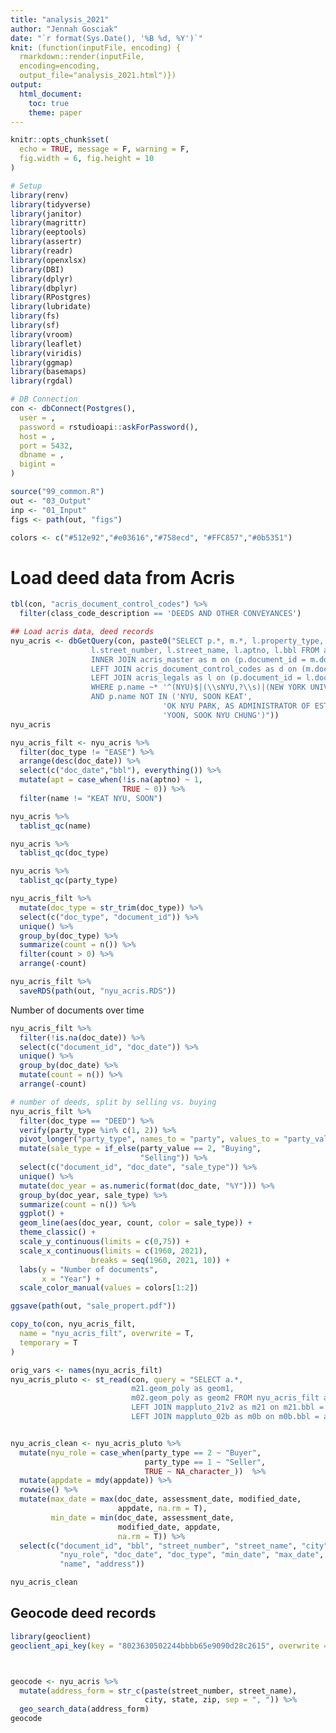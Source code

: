 ```yaml
---
title: "analysis_2021"
author: "Jennah Gosciak"
date: "`r format(Sys.Date(), '%B %d, %Y')`"
knit: (function(inputFile, encoding) { 
  rmarkdown::render(inputFile,
  encoding=encoding,
  output_file="analysis_2021.html")})
output:
  html_document:
    toc: true
    theme: paper
---
```

```r
knitr::opts_chunk$set(
  echo = TRUE, message = F, warning = F,
  fig.width = 6, fig.height = 10
)
```

```r
# Setup
library(renv)
library(tidyverse)
library(janitor)
library(magrittr)
library(eeptools)
library(assertr)
library(readr)
library(openxlsx)
library(DBI)
library(dplyr)
library(dbplyr)
library(RPostgres)
library(lubridate)
library(fs)
library(sf)
library(vroom)
library(leaflet)
library(viridis)
library(ggmap)
library(basemaps)
library(rgdal)

# DB Connection
con <- dbConnect(Postgres(),
  user = ,
  password = rstudioapi::askForPassword(),
  host = ,
  port = 5432,
  dbname = ,
  bigint = 
)

source("99_common.R")
out <- "03_Output"
inp <- "01_Input"
figs <- path(out, "figs")

colors <- c("#512e92","#e03616","#758ecd", "#FFC857","#0b5351")
```

# Load deed data from Acris
```r
tbl(con, "acris_document_control_codes") %>% 
  filter(class_code_description == 'DEEDS AND OTHER CONVEYANCES')

## Load acris data, deed records
nyu_acris <- dbGetQuery(con, paste0("SELECT p.*, m.*, l.property_type,
                  l.street_number, l.street_name, l.aptno, l.bbl FROM acris_parties as p
                  INNER JOIN acris_master as m on (p.document_id = m.document_id)
                  LEFT JOIN acris_document_control_codes as d on (m.doc_type = d.doc_type)
                  LEFT JOIN acris_legals as l on (p.document_id = l.document_id)
                  WHERE p.name ~* '^(NYU)$|(\\sNYU,?\\s)|(NEW YORK UNIV.+)|^(NYU,?\\s)'
                  AND p.name NOT IN ('NYU, SOON KEAT',
                                  'OK NYU PARK, AS ADMINISTRATOR OF ESTATE',
                                  'YOON, SOOK NYU CHUNG')"))
nyu_acris

nyu_acris_filt <- nyu_acris %>%
  filter(doc_type != "EASE") %>% 
  arrange(desc(doc_date)) %>% 
  select(c("doc_date","bbl"), everything()) %>% 
  mutate(apt = case_when(!is.na(aptno) ~ 1,
                         TRUE ~ 0)) %>% 
  filter(name != "KEAT NYU, SOON")

nyu_acris %>%
  tablist_qc(name)

nyu_acris %>%
  tablist_qc(doc_type)

nyu_acris %>%
  tablist_qc(party_type)

nyu_acris_filt %>% 
  mutate(doc_type = str_trim(doc_type)) %>% 
  select(c("doc_type", "document_id")) %>% 
  unique() %>% 
  group_by(doc_type) %>% 
  summarize(count = n()) %>% 
  filter(count > 0) %>% 
  arrange(-count)

nyu_acris_filt %>% 
  saveRDS(path(out, "nyu_acris.RDS"))
```

Number of documents over time
```r
nyu_acris_filt %>% 
  filter(!is.na(doc_date)) %>% 
  select(c("document_id", "doc_date")) %>% 
  unique() %>% 
  group_by(doc_date) %>% 
  mutate(count = n()) %>% 
  arrange(-count)

# number of deeds, split by selling vs. buying
nyu_acris_filt %>% 
  filter(doc_type == "DEED") %>% 
  verify(party_type %in% c(1, 2)) %>% 
  pivot_longer("party_type", names_to = "party", values_to = "party_value") %>% 
  mutate(sale_type = if_else(party_value == 2, "Buying",
                             "Selling")) %>% 
  select(c("document_id", "doc_date", "sale_type")) %>% 
  unique() %>% 
  mutate(doc_year = as.numeric(format(doc_date, "%Y"))) %>% 
  group_by(doc_year, sale_type) %>% 
  summarize(count = n()) %>% 
  ggplot() +
  geom_line(aes(doc_year, count, color = sale_type)) +
  theme_classic() +
  scale_y_continuous(limits = c(0,75)) +
  scale_x_continuous(limits = c(1960, 2021),
                  breaks = seq(1960, 2021, 10)) +
  labs(y = "Number of documents",
       x = "Year") +
  scale_color_manual(values = colors[1:2])

ggsave(path(out, "sale_propert.pdf"))
```
```r
copy_to(con, nyu_acris_filt,
  name = "nyu_acris_filt", overwrite = T,
  temporary = T
)

orig_vars <- names(nyu_acris_filt)
nyu_acris_pluto <- st_read(con, query = "SELECT a.*,
                           m21.geom_poly as geom1,
                           m02.geom_poly as geom2 FROM nyu_acris_filt as a
                           LEFT JOIN mappluto_21v2 as m21 on m21.bbl = a.bbl
                           LEFT JOIN mappluto_02b as m0b on m0b.bbl = a.bbl")


nyu_acris_clean <- nyu_acris_pluto %>% 
  mutate(nyu_role = case_when(party_type == 2 ~ "Buyer",
                              party_type == 1 ~ "Seller",
                              TRUE ~ NA_character_))  %>% 
  mutate(appdate = mdy(appdate)) %>% 
  rowwise() %>% 
  mutate(max_date = max(doc_date, assessment_date, modified_date,
                        appdate, na.rm = T),
         min_date = min(doc_date, assessment_date, 
                        modified_date, appdate,
                        na.rm = T)) %>% 
  select(c("document_id", "bbl", "street_number", "street_name", "city", "zip",
           "nyu_role", "doc_date", "doc_type", "min_date", "max_date",
           "name", "address"))

nyu_acris_clean 
```


## Geocode deed records
```r
library(geoclient)
geoclient_api_key(key = "8023630502244bbbb65e9090d28c2615", overwrite = T, install = T)



geocode <- nyu_acris %>% 
  mutate(address_form = str_c(paste(street_number, street_name), 
                              city, state, zip, sep = ", ")) %>% 
  geo_search_data(address_form)
geocode
```

